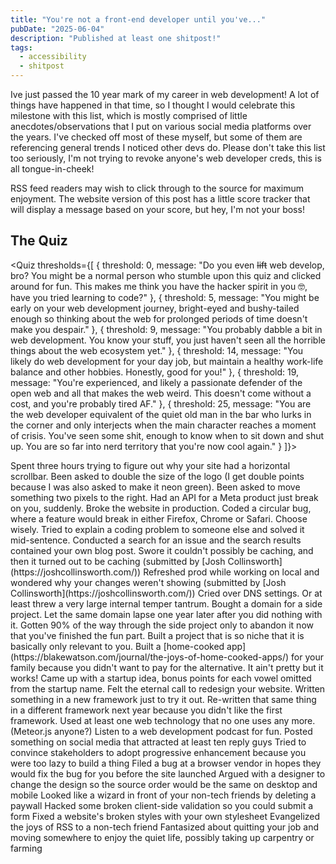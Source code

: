 ---
title: "You're not a front-end developer until you've..."
pubDate: "2025-06-04"
description: "Published at least one shitpost!"
tags:
  - accessibility
  - shitpost
---


Ive just passed the 10 year mark of my career in web development! A lot of things have happened in that time, so I thought I would celebrate this milestone with this list, which is mostly comprised of little anecdotes/observations that I put on various social media platforms over the years. I've checked off most of these myself, but some of them are referencing general trends I noticed other devs do. Please don't take this list too seriously, I'm not trying to revoke anyone's web developer creds, this is all tongue-in-cheek!

<div class="rss-only">
	<p>
		RSS feed readers may wish to click through to the source for maximum
		enjoyment. The website version of this post has a little score tracker that
		will display a message based on your score, but hey, I'm not your boss!
	</p>
</div>

## The Quiz

<Quiz thresholds={[
  {
    threshold: 0,
    message: "Do you even <s>lift</s> web develop, bro? You might be a normal person who stumble upon this quiz and clicked around for fun. This makes me think you have the hacker spirit in you 🤓, have you tried learning to code?"
  },
  {
    threshold: 5,
    message: "You might be early on your web development journey, bright-eyed and bushy-tailed enough so thinking about the web for prolonged periods of time doesn't make you despair."
  },
  {
    threshold: 9,
    message: "You probably dabble a bit in web development. You know your stuff, you just haven't seen all the horrible things about the web ecosystem yet."
  },
  {
    threshold: 14,
    message: "You likely do web development for your day job, but maintain a healthy work-life balance and other hobbies. Honestly, good for you!"
	},
  {
    threshold: 19,
    message: "You're experienced, and likely a passionate defender of the open web and all that makes the web weird. This doesn't come without a cost, and you're probably tired AF."
  },
  {
    threshold: 25,
    message: "You are the web developer equivalent of the quiet old man in the bar who lurks in the corner and only interjects when the main character reaches a moment of crisis. You've seen some shit, enough to know when to sit down and shut up. You are so far into nerd territory that you're now cool again."
  }
]}>

<QuizCheckbox>
	Spent three hours trying to figure out why your site had a horizontal
	scrollbar.
</QuizCheckbox>
<QuizCheckbox>
	Been asked to double the size of the logo (I get double points because I was
	also asked to make it neon green).
</QuizCheckbox>
<QuizCheckbox>
	Been asked to move something two pixels to the right.
</QuizCheckbox>
<QuizCheckbox>
	Had an API for a Meta product just break on you, suddenly.
</QuizCheckbox>
<QuizCheckbox>Broke the website in production.</QuizCheckbox>
<QuizCheckbox>
	Coded a circular bug, where a feature would break in either Firefox, Chrome or
	Safari. Choose wisely.
</QuizCheckbox>
<QuizCheckbox>
	Tried to explain a coding problem to someone else and solved it mid-sentence.
</QuizCheckbox>
<QuizCheckbox>
	Conducted a search for an issue and the search results contained your own blog
	post.
</QuizCheckbox>
<QuizCheckbox>
	Swore it couldn't possibly be caching, and then it turned out to be caching
	(submitted by [Josh Collinsworth](https://joshcollinsworth.com/))
</QuizCheckbox>
<QuizCheckbox>
	Refreshed prod while working on local and wondered why your changes weren't
	showing (submitted by [Josh Collinsworth](https://joshcollinsworth.com/))
</QuizCheckbox>
<QuizCheckbox>
	Cried over DNS settings. Or at least threw a very large internal temper
	tantrum.
</QuizCheckbox>
<QuizCheckbox>Bought a domain for a side project.</QuizCheckbox>
<QuizCheckbox>
	Let the same domain lapse one year later after you did nothing with it.
</QuizCheckbox>
<QuizCheckbox>
	Gotten 90% of the way through the side project only to abandon it now that
	you've finished the fun part.
</QuizCheckbox>
<QuizCheckbox>
	Built a project that is so niche that it is basically only relevant to you.
</QuizCheckbox>
<QuizCheckbox>
	Built a [home-cooked
	app](https://blakewatson.com/journal/the-joys-of-home-cooked-apps/) for your
	family because you didn't want to pay for the alternative. It ain't pretty but
	it works!
</QuizCheckbox>
<QuizCheckbox>
	Came up with a startup idea, bonus points for each vowel omitted from the
	startup name.
</QuizCheckbox>
<QuizCheckbox>Felt the eternal call to redesign your website.</QuizCheckbox>
<QuizCheckbox>
	Written something in a new framework just to try it out.
</QuizCheckbox>
<QuizCheckbox>
	Re-written that same thing in a different framework next year because you
	didn't like the first framework.
</QuizCheckbox>
<QuizCheckbox>
	Used at least one web technology that no one uses any more. (Meteor.js
	anyone?)
</QuizCheckbox>
<QuizCheckbox>Listen to a web development podcast for fun.</QuizCheckbox>
<QuizCheckbox>
	Posted something on social media that attracted at least ten reply guys
</QuizCheckbox>
<QuizCheckbox>
	Tried to convince stakeholders to adopt progressive enhancement because you
	were too lazy to build a thing
</QuizCheckbox>
<QuizCheckbox>
	Filed a bug at a browser vendor in hopes they would fix the bug for you before
	the site launched
</QuizCheckbox>
<QuizCheckbox>
	Argued with a designer to change the design so the source order would be the
	same on desktop and mobile
</QuizCheckbox>
<QuizCheckbox>
	Looked like a wizard in front of your non-tech friends by deleting a paywall
</QuizCheckbox>
<QuizCheckbox>
	Hacked some broken client-side validation so you could submit a form
</QuizCheckbox>
<QuizCheckbox>
	Fixed a website's broken styles with your own stylesheet
</QuizCheckbox>
<QuizCheckbox>Evangelized the joys of RSS to a non-tech friend</QuizCheckbox>
<QuizCheckbox>
	Fantasized about quitting your job and moving somewhere to enjoy the quiet
	life, possibly taking up carpentry or farming
</QuizCheckbox>

<template data-score-template>
<div class="quiz-results">
  <h2 class="quiz-results__heading">Your Score: <span data-score></span></h2>
  <p data-message></p>
</div>
</template>
</Quiz>
